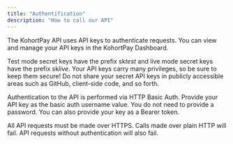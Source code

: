 ```yaml
---
title: "Authentification"
description: "How to call our API"
---
```


The KohortPay API uses API keys to authenticate requests.
You can view and manage your API keys in the KohortPay Dashboard.

Test mode secret keys have the prefix sk*test* and live mode secret keys have the prefix sk*live*.
Your API keys carry many privileges, so be sure to keep them secure! Do not share your secret API keys in publicly accessible areas such as GitHub, client-side code, and so forth.

Authentication to the API is performed via HTTP Basic Auth.
Provide your API key as the basic auth username value. You do not need to provide a password.
You can also provide your key as a Bearer token.

All API requests must be made over HTTPS. Calls made over plain HTTP will fail.
API requests without authentication will also fail.
